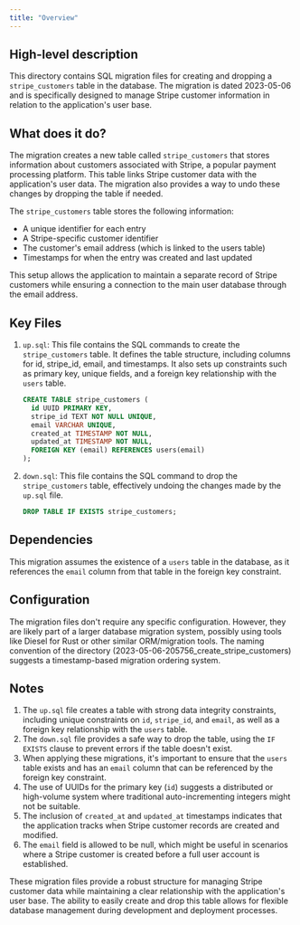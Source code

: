 ```yaml
---
title: "Overview"
---
```


## High-level description
This directory contains SQL migration files for creating and dropping a `stripe_customers` table in the database. The migration is dated 2023-05-06 and is specifically designed to manage Stripe customer information in relation to the application's user base.

## What does it do?
The migration creates a new table called `stripe_customers` that stores information about customers associated with Stripe, a popular payment processing platform. This table links Stripe customer data with the application's user data. The migration also provides a way to undo these changes by dropping the table if needed.

The `stripe_customers` table stores the following information:
- A unique identifier for each entry
- A Stripe-specific customer identifier
- The customer's email address (which is linked to the users table)
- Timestamps for when the entry was created and last updated

This setup allows the application to maintain a separate record of Stripe customers while ensuring a connection to the main user database through the email address.

## Key Files

1. `up.sql`: This file contains the SQL commands to create the `stripe_customers` table. It defines the table structure, including columns for id, stripe_id, email, and timestamps. It also sets up constraints such as primary key, unique fields, and a foreign key relationship with the `users` table.

   ```sql
   CREATE TABLE stripe_customers (
     id UUID PRIMARY KEY,
     stripe_id TEXT NOT NULL UNIQUE,
     email VARCHAR UNIQUE,
     created_at TIMESTAMP NOT NULL,
     updated_at TIMESTAMP NOT NULL,
     FOREIGN KEY (email) REFERENCES users(email)
   );
   ```

2. `down.sql`: This file contains the SQL command to drop the `stripe_customers` table, effectively undoing the changes made by the `up.sql` file.

   ```sql
   DROP TABLE IF EXISTS stripe_customers;
   ```

## Dependencies
This migration assumes the existence of a `users` table in the database, as it references the `email` column from that table in the foreign key constraint.

## Configuration
The migration files don't require any specific configuration. However, they are likely part of a larger database migration system, possibly using tools like Diesel for Rust or other similar ORM/migration tools. The naming convention of the directory (2023-05-06-205756_create_stripe_customers) suggests a timestamp-based migration ordering system.

## Notes
1. The `up.sql` file creates a table with strong data integrity constraints, including unique constraints on `id`, `stripe_id`, and `email`, as well as a foreign key relationship with the `users` table.
2. The `down.sql` file provides a safe way to drop the table, using the `IF EXISTS` clause to prevent errors if the table doesn't exist.
3. When applying these migrations, it's important to ensure that the `users` table exists and has an `email` column that can be referenced by the foreign key constraint.
4. The use of UUIDs for the primary key (`id`) suggests a distributed or high-volume system where traditional auto-incrementing integers might not be suitable.
5. The inclusion of `created_at` and `updated_at` timestamps indicates that the application tracks when Stripe customer records are created and modified.
6. The `email` field is allowed to be null, which might be useful in scenarios where a Stripe customer is created before a full user account is established.

These migration files provide a robust structure for managing Stripe customer data while maintaining a clear relationship with the application's user base. The ability to easily create and drop this table allows for flexible database management during development and deployment processes.
